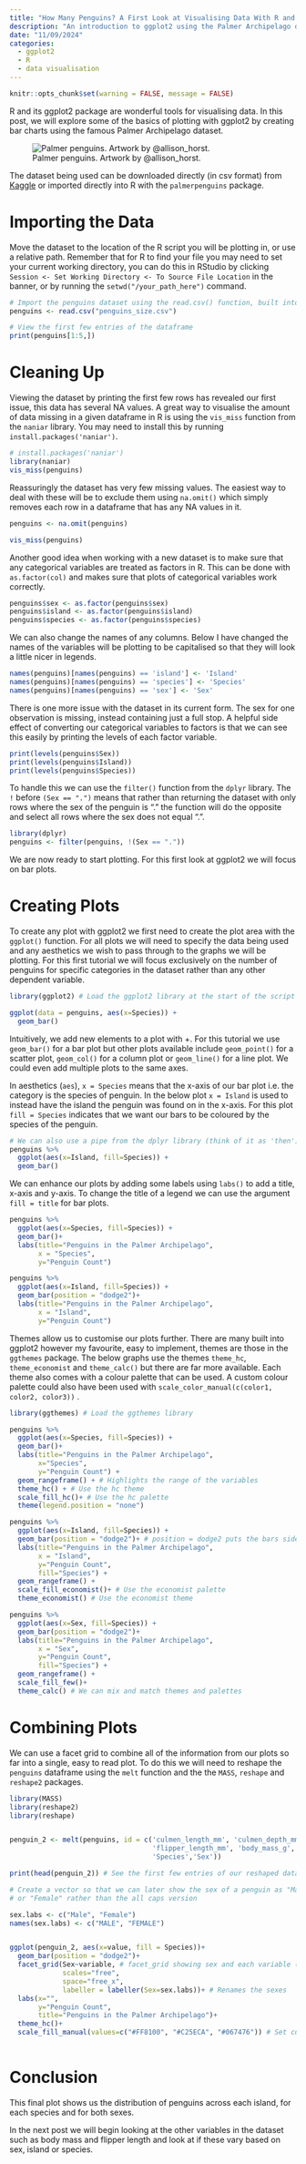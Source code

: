 ```yaml
---
title: "How Many Penguins? A First Look at Visualising Data With R and ggplot2"
description: "An introduction to ggplot2 using the Palmer Archipelago dataset, focusing on data cleansing and bar plots."
date: "11/09/2024"
categories:
  - ggplot2
  - R
  - data visualisation
---
```


```r
knitr::opts_chunk$set(warning = FALSE, message = FALSE) 
```

R and its ggplot2 package are wonderful tools for visualising data. In this post, we will explore some of the basics of plotting with ggplot2 by creating bar charts using the famous Palmer Archipelago dataset.

![Palmer penguins. Artwork by \@allison_horst.](images/penguins.png){fig-align="center"}

The dataset being used can be downloaded directly (in csv format) from [Kaggle](https://www.kaggle.com/code/parulpandey/penguin-dataset-the-new-iris) or imported directly into R with the `palmerpenguins` package.

# Importing the Data

Move the dataset to the location of the R script you will be plotting in, or use a relative path. Remember that for R to find your file you may need to set your current working directory, you can do this in RStudio by clicking `Session <- Set Working Directory <- To Source File Location` in the banner, or by running the `setwd("/your_path_here")` command.

```r

# Import the penguins dataset using the read.csv() function, built into R
penguins <- read.csv("penguins_size.csv")

# View the first few entries of the dataframe
print(penguins[1:5,])

```

# Cleaning Up

Viewing the dataset by printing the first few rows has revealed our first issue, this data has several NA values. A great way to visualise the amount of data missing in a given dataframe in R is using the `vis_miss` function from the `naniar` library. You may need to install this by running `install.packages('naniar')`.

```r
# install.packages('naniar')
library(naniar)
vis_miss(penguins)
```

Reassuringly the dataset has very few missing values. The easiest way to deal with these will be to exclude them using `na.omit()` which simply removes each row in a dataframe that has any NA values in it.

```r
penguins <- na.omit(penguins)

vis_miss(penguins)

```

Another good idea when working with a new dataset is to make sure that any categorical variables are treated as factors in R. This can be done with `as.factor(col)` and makes sure that plots of categorical variables work correctly.

```r
penguins$sex <- as.factor(penguins$sex)
penguins$island <- as.factor(penguins$island)
penguins$species <- as.factor(penguins$species)

```

We can also change the names of any columns. Below I have changed the names of the variables will be plotting to be capitalised so that they will look a little nicer in legends.

```r
names(penguins)[names(penguins) == 'island'] <- 'Island'
names(penguins)[names(penguins) == 'species'] <- 'Species'
names(penguins)[names(penguins) == 'sex'] <- 'Sex'
```

There is one more issue with the dataset in its current form. The sex for one observation is missing, instead containing just a full stop. A helpful side effect of converting our categorical variables to factors is that we can see this easily by printing the levels of each factor variable.

```r
print(levels(penguins$Sex))
print(levels(penguins$Island))
print(levels(penguins$Species))
```

To handle this we can use the `filter()` function from the `dplyr` library. The `!` before `(Sex == ".")` means that rather than returning the dataset with only rows where the sex of the penguin is "." the function will do the opposite and select all rows where the sex does not equal ".".

```r
library(dplyr)
penguins <- filter(penguins, !(Sex == "."))

```

We are now ready to start plotting. For this first look at ggplot2 we will focus on bar plots.

# Creating Plots

To create any plot with ggplot2 we first need to create the plot area with the `ggplot()` function. For all plots we will need to specify the data being used and any aesthetics we wish to pass through to the graphs we will be plotting. For this first tutorial we will focus exclusively on the number of penguins for specific categories in the dataset rather than any other dependent variable.

```r
library(ggplot2) # Load the ggplot2 library at the start of the script

ggplot(data = penguins, aes(x=Species)) +
  geom_bar()
```

Intuitively, we add new elements to a plot with +. For this tutorial we use `geom_bar()` for a bar plot but other plots available include `geom_point()` for a scatter plot, `geom_col()` for a column plot or `geom_line()` for a line plot. We could even add multiple plots to the same axes.

In aesthetics (`aes`), `x = Species` means that the x-axis of our bar plot i.e. the category is the species of penguin. In the below plot `x = Island` is used to instead have the island the penguin was found on in the x-axis. For this plot `fill = Species` indicates that we want our bars to be coloured by the species of the penguin.

```r
# We can also use a pipe from the dplyr library (think of it as 'then')
penguins %>%
  ggplot(aes(x=Island, fill=Species)) +
  geom_bar()
```

We can enhance our plots by adding some labels using `labs()` to add a title, x-axis and y-axis. To change the title of a legend we can use the argument `fill = title` for bar plots.

```r
penguins %>%
  ggplot(aes(x=Species, fill=Species)) +
  geom_bar()+
  labs(title="Penguins in the Palmer Archipelago",
       x = "Species",
       y="Penguin Count")

penguins %>%
  ggplot(aes(x=Island, fill=Species)) +
  geom_bar(position = "dodge2")+
  labs(title="Penguins in the Palmer Archipelago",
       x = "Island",
       y="Penguin Count")
```

Themes allow us to customise our plots further. There are many built into ggplot2 however my favourite, easy to implement, themes are those in the `ggthemes` package. The below graphs use the themes `theme_hc`, `theme_economist` and `theme_calc()` but there are far more available. Each theme also comes with a colour palette that can be used. A custom colour palette could also have been used with `scale_color_manual(c(color1, color2, color3))` .

```r
library(ggthemes) # Load the ggthemes library

penguins %>%
  ggplot(aes(x=Species, fill=Species)) +
  geom_bar()+
  labs(title="Penguins in the Palmer Archipelago",
       x="Species",
       y="Penguin Count") +
  geom_rangeframe() + # Highlights the range of the variables
  theme_hc() + # Use the hc theme
  scale_fill_hc()+ # Use the hc palette
  theme(legend.position = "none")

penguins %>%
  ggplot(aes(x=Island, fill=Species)) +
  geom_bar(position = "dodge2")+ # position = dodge2 puts the bars side by side
  labs(title="Penguins in the Palmer Archipelago",
       x = "Island",
       y="Penguin Count",
       fill="Species") +
  geom_rangeframe() +
  scale_fill_economist()+ # Use the economist palette
  theme_economist() # Use the economist theme

penguins %>%
  ggplot(aes(x=Sex, fill=Species)) +
  geom_bar(position = "dodge2")+
  labs(title="Penguins in the Palmer Archipelago",
       x = "Sex",
       y="Penguin Count",
       fill="Species") +
  geom_rangeframe() +
  scale_fill_few()+ 
  theme_calc() # We can mix and match themes and palettes
```

# Combining Plots

We can use a facet grid to combine all of the information from our plots so far into a single, easy to read plot. To do this we will need to reshape the `penguins` dataframe using the `melt` function and the the `MASS`, `reshape` and `reshape2` packages.

```r
library(MASS) 
library(reshape2) 
library(reshape) 


penguin_2 <- melt(penguins, id = c('culmen_length_mm', 'culmen_depth_mm',
                                   'flipper_length_mm', 'body_mass_g',
                                   'Species','Sex'))

print(head(penguin_2)) # See the first few entries of our reshaped dataframe

# Create a vector so that we can later show the sex of a penguin as "Male"
# or "Female" rather than the all caps version

sex.labs <- c("Male", "Female")
names(sex.labs) <- c("MALE", "FEMALE")


ggplot(penguin_2, aes(x=value, fill = Species))+
  geom_bar(position = "dodge2")+
  facet_grid(Sex~variable, # facet_grid showing sex and each variable (Island) 
             scales="free",
             space="free_x", 
             labeller = labeller(Sex=sex.labs))+ # Renames the sexes
  labs(x="",
       y="Penguin Count",
       title="Penguins in the Palmer Archipelago")+
  theme_hc()+
  scale_fill_manual(values=c("#FF8100", "#C25ECA", "#067476")) # Set custom colours
  

```

# Conclusion

This final plot shows us the distribution of penguins across each island, for each species and for both sexes.

In the next post we will begin looking at the other variables in the dataset such as body mass and flipper length and look at if these vary based on sex, island or species.
